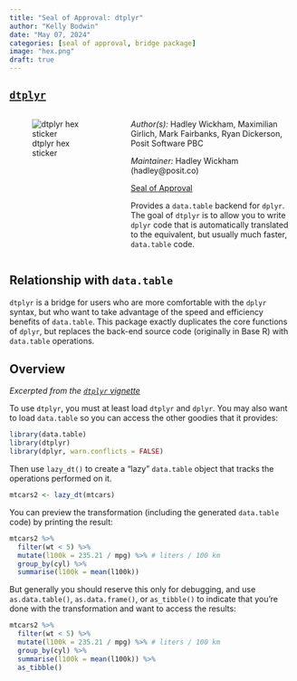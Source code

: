 ```yaml
---
title: "Seal of Approval: dtplyr"
author: "Kelly Bodwin"
date: "May 07, 2024"
categories: [seal of approval, bridge package]
image: "hex.png"
draft: true
---
```


## [`dtplyr`](https://github.com/tidyverse/dtplyr)

::::{.columns}

:::{.column width="40%"}

![dtplyr hex sticker](hex.png)
:::


:::{.column width="60%"}

*Author(s):*	Hadley Wickham, Maximilian Girlich, Mark Fairbanks, Ryan Dickerson, Posit Software PBC

*Maintainer:*	Hadley Wickham (hadley\@posit.co)

[Seal of Approval](<link to approval>)


Provides a `data.table` backend for `dplyr`. The goal of `dtplyr` is to allow you to write `dplyr` code that is automatically translated to the equivalent, but usually much faster, `data.table` code.

:::

::::

## Relationship with `data.table`

`dtplyr` is a bridge for users who are more comfortable with the `dplyr` syntax, but who want to take advantage of the speed and efficiency benefits of `data.table`.  This package exactly duplicates the core functions of `dplyr`, but replaces the back-end source code (originally in Base R) with `data.table` operations.

## Overview

*Excerpted from the [`dtplyr` vignette](https://dtplyr.tidyverse.org/)*

To use `dtplyr`, you must at least load `dtplyr` and `dplyr`. You may also want to load `data.table` so you can access the other goodies that it provides:

```r
library(data.table)
library(dtplyr)
library(dplyr, warn.conflicts = FALSE)
```


Then use `lazy_dt()` to create a “lazy” `data.table` object that tracks the operations performed on it.

```r
mtcars2 <- lazy_dt(mtcars)
```

You can preview the transformation (including the generated `data.table` code) by printing the result:

```r
mtcars2 %>% 
  filter(wt < 5) %>% 
  mutate(l100k = 235.21 / mpg) %>% # liters / 100 km
  group_by(cyl) %>% 
  summarise(l100k = mean(l100k))
```

But generally you should reserve this only for debugging, and use `as.data.table()`, `as.data.frame()`, or `as_tibble()` to indicate that you’re done with the transformation and want to access the results:

```r
mtcars2 %>% 
  filter(wt < 5) %>% 
  mutate(l100k = 235.21 / mpg) %>% # liters / 100 km
  group_by(cyl) %>% 
  summarise(l100k = mean(l100k)) %>% 
  as_tibble()
```